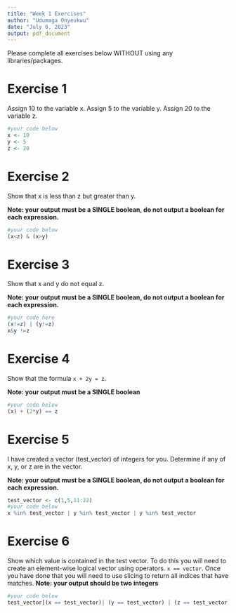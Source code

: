 ```yaml
---
title: "Week 1 Exercises"
author: "Udumaga Onyeukwu"
date: "July 6, 2023"
output: pdf_document
---
```


Please complete all exercises below WITHOUT using any libraries/packages.

# Exercise 1
Assign 10 to the variable x. Assign 5 to the variable y. Assign 20 to the variable z.

```r
#your code below
x <- 10
y <- 5
z <- 20
```


# Exercise 2
Show that x is less than z but greater than y.

**Note: your output must be a SINGLE boolean, do not output a boolean for each expression.**

```r
#your code below
(x<z) & (x>y)
```

# Exercise 3
Show that x and y do not equal z. 

**Note: your output must be a SINGLE boolean, do not output a boolean for each expression.**

```r
#your code here
(x!=z) | (y!=z)
x&y !=z
```


# Exercise 4
Show that the formula `x + 2y = z`. 

**Note: your output must be a SINGLE boolean**

```r
#your code below
(x) + (2*y) == z
```

# Exercise 5
I have created a vector (test_vector) of integers for you. Determine if any of x, y, or z are in the vector. 

**Note: your output must be a SINGLE boolean, do not output a boolean for each expression.**


```r
test_vector <- c(1,5,11:22)
#your code below
x %in% test_vector | y %in% test_vector | y %in% test_vector
```

# Exercise 6
Show which value is contained in the test vector. To do this you will need to create an element-wise logical vector using operators. `x == vector`. Once you have done that you will need to use slicing to return all indices that have matches.
**Note: your output should be two integers**

```r
#your code below
test_vector[(x == test_vector)| (y == test_vector) | (z == test_vector)]
```

